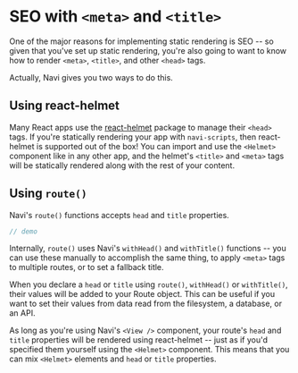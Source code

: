 
# SEO with `<meta>` and `<title>`

One of the major reasons for implementing static rendering is SEO -- so given that you've set up static rendering, you're also going to want to know how to render `<meta>`, `<title>`, and other `<head>` tags.

Actually, Navi gives you two ways to do this.

## Using react-helmet

Many React apps use the [react-helmet](https://www.npmjs.com/package/react-helmet) package to manage their `<head>` tags. If you're statically rendering your app with `navi-scripts`, then react-helmet is supported out of the box! You can import and use the `<Helmet>` component like in any other app, and the helmet's `<title>` and `<meta>` tags will be statically rendered along with the rest of your content.

## Using `route()`

Navi's `route()` functions accepts `head` and `title` properties.

```jsx
// demo
```

Internally, `route()` uses Navi's `withHead()` and `withTitle()` functions -- you can use these manually to accomplish the same thing, to apply `<meta>` tags to multiple routes, or to set a fallback title.

When you declare a `head` or `title` using `route()`, `withHead()` or `withTitle()`, their values will be added to your Route object. This can be useful if you want to set their values from data read from the filesystem, a database, or an API.

As long as you're using Navi's `<View />` component, your route's `head` and `title` properties will be rendered using react-helmet -- just as if you'd specified them yourself using the `<Helmet>` component. This means that you can mix `<Helmet>` elements and `head` or `title` properties.

